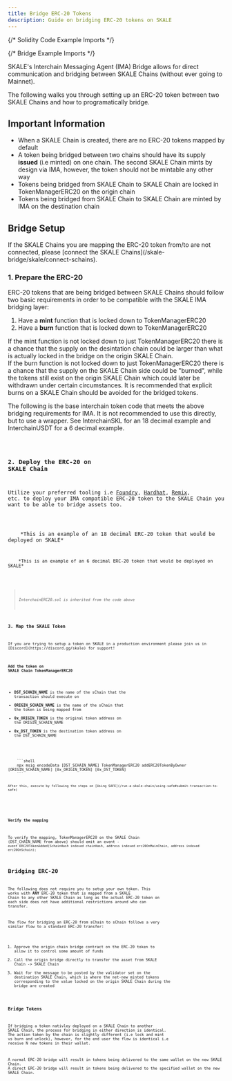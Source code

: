 ```yaml
---
title: Bridge ERC-20 Tokens
description: Guide on bridging ERC-20 tokens on SKALE
---
```



{/* Solidity Code Example Imports */}

{/* Bridge Example Imports */}

SKALE's Interchain Messaging Agent (IMA) Bridge allows for direct communication and bridging between SKALE Chains (without ever going to Mainnet).

The following walks you through setting up an ERC-20 token between two SKALE Chains and how to programatically bridge.

## Important Information
- When a SKALE Chain is created, there are no ERC-20 tokens mapped by default
- A token being bridged between two chains should have its supply **issued** (i.e minted) on one chain. The second SKALE Chain mints by design via IMA, however, the token should not be mintable any other way
- Tokens being bridged from SKALE Chain to SKALE Chain are locked in TokenManagerERC20 on the origin chain
- Tokens being bridged from SKALE Chain to SKALE Chain are minted by IMA on the destination chain

## Bridge Setup

<Aside type="note">
If the SKALE Chains you are mapping the ERC-20 token from/to are not connected, please [connect the SKALE Chains](/skale-bridge/skale/connect-schains).
</Aside>

### 1. Prepare the ERC-20

ERC-20 tokens that are being bridged between SKALE Chains should follow two basic requirements in order to be compatible with the SKALE IMA
bridging layer:

1. Have a **mint** function that is locked down to TokenManagerERC20
2. Have a **burn** function that is locked down to TokenManagerERC20

<Aside type="danger" title="Caution on Minting">
If the mint function is not locked down to just TokenManagerERC20 there is a chance that
the supply on the desintation chain could be larger than what is actually locked in the bridge on the origin SKALE Chain.
</Aside>

<Aside type="danger" title="Caution on Burning">
If the burn function is not locked down to just TokenManagerERC20 there is a chance that
the supply on the SKALE Chain side could be "burned", while the tokens still exist on the origin SKALE Chain which could later be withdrawn under
certain circumstances. It is recommended that explicit burns on a SKALE Chain should be avoided for the bridged tokens.
</Aside>

The following is the base interchain token code that meets the above bridging requirements for IMA. It is not recommended to use this directly, but to use a wrapper. See InterchainSKL for an 18 decimal example and InterchainUSDT for a 6 decimal example.

<Code code={InterchainERC20Code} lang="solidity" title="InterchainERC20.sol" />

### 2. Deploy the ERC-20 on SKALE Chain

Utilize your preferred tooling i.e [Foundry](https://getfoundry.sh), [Hardhat](https://hardhat.org), [Remix](https://remix.ethereum.org/#lang=en&optimize=false&runs=200&evmVersion=paris&version=soljson-v0.8.19+commit.7dd6d404.js), etc. to deploy your IMA compatible ERC-20 token to the SKALE Chain you want to be able to bridge assets too.

<Tabs>
  <TabItem label="InterchainSKL.sol">
    *This is an example of an 18 decimal ERC-20 token that would be deployed on SKALE*
    <Code code={InterchainSKLCode} lang="solidity" />
  </TabItem>
  <TabItem label="InterchainUSDT.sol">
    *This is an example of an 6 decimal ERC-20 token that would be deployed on SKALE*
    <Code code={InterchainUSDTCode} lang="solidity" />
  </TabItem>
</Tabs>

> *InterchainERC20.sol is inherited from the code above*

### 3. Map the SKALE Token

<Aside type="note">
If you are trying to setup a token on SKALE in a production environment please join us in [Discord](https://discord.gg/skale) for support!
</Aside>

#### Add the token on SKALE Chain TokenManagerERC20

- **DST_SCHAIN_NAME** is the name of the sChain that the transaction should execute on
- **ORIGIN_SCHAIN_NAME** is the name of the sChain that the token is being mapped from
- **0x_ORIGIN_TOKEN** is the original token address on the ORIGIN_SCHAIN_NAME
- **0x_DST_TOKEN** is the destination token address on the DST_SCHAIN_NAME

<Tabs>
  <TabItem label="Multisigwallet CLI">
    ```shell
    npx msig encodeData [DST_SCHAIN_NAME] TokenManagerERC20 addERC20TokenByOwner [ORIGIN_SCHAIN_NAME] [0x_ORIGIN_TOKEN] [0x_DST_TOKEN]
    ```

    After this, execute by following the steps on [Using SAFE](/run-a-skale-chain/using-safe#submit-transaction-to-safe)
  </TabItem>
</Tabs>

#### Verify the mapping

To verify the mapping, TokenManagerERC20 on the SKALE Chain (DST_CHAIN_NAME from above) should emit an event - `event ERC20TokenAdded(SchainHash indexed chainHash, address indexed erc20OnMainChain, address indexed erc20OnSchain);`

## Bridging ERC-20

The following does not require you to setup your own token. This works with **ANY** ERC-20 token that is mapped from a SKALE Chain to any other SKALE Chain as long as the actual ERC-20 token on each side does not have additional restrictions around who can transfer.

The flow for bridging an ERC-20 from sChain to sChain follows a very similar flow to a standard ERC-20 transfer:

1. Approve the origin chain bridge contract on the ERC-20 token to allow it to control some amount of funds
2. Call the origin bridge directly to transfer the asset from SKALE Chain -> SKALE Chain
3. Wait for the message to be posted by the validator set on the destination SKALE Chain, which is where the net-new minted tokens corresponding to the value locked on the origin SKALE Chain during the bridge are created

### Bridge Tokens

If bridging a token nativley deployed on a SKALE Chain to another SKALE Chain, the process for bridging in either direction is identical. The action taken by the chain is slightly different (i.e lock and mint vs burn and unlock), however, for the end user the flow is identical i.e receive N new tokens in their wallet.

<Aside type="note">
A normal ERC-20 bridge will result in tokens being delivered to the same wallet on the new SKALE Chain.
A direct ERC-20 bridge will result in tokens being delivered to the specified wallet on the new SKALE Chain.
</Aside>

<Tabs>
  <TabItem label="bridge.js">
    <Code code={bridgeERC20Js} lang="js" />
  </TabItem>
  <TabItem label="bridgeDirect.js">
    <Code code={bridgeERC20DirectJs} lang="js" />
  </TabItem>
</Tabs>